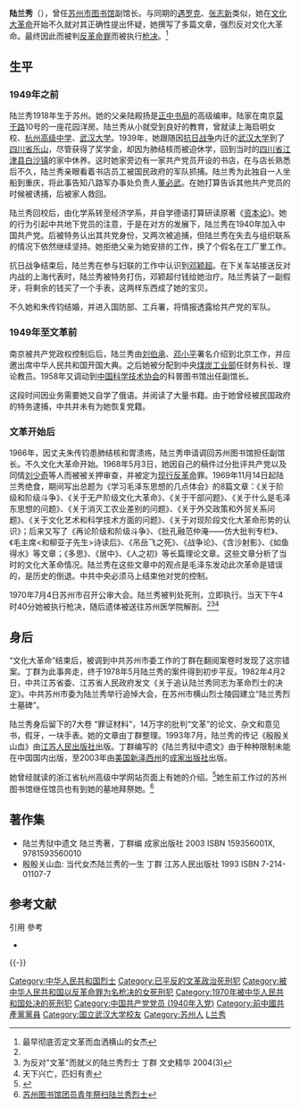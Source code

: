 {{Infobox Biography
| subject_name   = 陸蘭秀 
| image_name     = Lu Lan Xiu.PNG
| image_size     = 250px
| image_caption  = 陸蘭秀
| date_of_birth  = 1918年
| place_of_birth = {{ROC}}[[苏州|苏州]]
| date_of_death  = 1970年7月4日（{{age|1918|12|31|1970|7|4}}-{{age|1918|1|1|1970|7|4}}岁）
| place_of_death = {{PRC}}[[苏州|苏州]]
| occupation     = 苏州市图书馆副馆长
}}

'''陆兰秀'''（{{bd|1918年||1970年|7月4日}}），曾任[[苏州图书馆|苏州市图书馆]]副馆长。与同期的[[遇罗克|遇罗克]]、[[张志新|张志新]]类似，她在[[文化大革命|文化大革命]]开始不久就对其正确性提出怀疑，她撰写了多篇文章，强烈反对文化大革命。最终因此而被判[[反革命罪|反革命罪]]而被执行[[枪毙|枪决]]。<ref name="最早彻底">最早彻底否定文革而血洒横山的女杰</ref>{{Better source|reason=此處原本引用360doc為來源，為不可靠來源，可從歷史紀錄找到原來源|date=2019年5月}}

==生平==
===1949年之前===
陆兰秀1918年生于苏州。她的父亲陆殿扬是[[正中书局|正中书局]]的高级编审。陆家在南京[[莫干路|莫干路]]10号的一座花园洋房。陆兰秀从小就受到良好的教育，曾就读上海启明女校、[[浙江省杭州高级中学|杭州高级中学]]、[[武汉大学|武汉大学]]。1939年，她跟随因[[中国抗日战争|抗日战争]]内迁的[[武汉大学|武汉大学]]到了[[四川省|四川省]][[乐山市|乐山]]，尽管获得了奖学金，却因为肺结核而被迫休学，回到当时的[[四川省|四川省]][[江津区|江津县]][[白沙镇_(重庆市江津区)|白沙镇]]的家中休养。这时她家旁边有一家共产党员开设的书店，在与店长熟悉后不久，陆兰秀亲眼看着书店员工被国民政府的军队抓捕。陆兰秀为此独自一人坐船到重庆，将此事告知八路军办事处负责人[[董必武|董必武]]。在她打算告诉其他共产党员的时候被诱捕，后被家人救回。

陆兰秀回校后，由化学系转至经济学系，并自学德语打算研读原著《[[资本论|资本论]]》。她的行为引起中共地下党员的注意，于是在对方的发展下，陆兰秀在1940年加入中国共产党。后被特务认出其共党身份，又两次被追捕，但陆兰秀在失去与组织联系的情况下依然继续坚持。她拒绝父亲为她安排的工作，换了个假名在工厂里工作。

抗日战争结束后，陆兰秀在参与妇联的工作中认识到[[邓颖超|邓颖超]]。在下关车站接送反对内战的上海代表时，陆兰秀被特务打伤，邓颖超付钱给她治疗。陆兰秀装了一副假牙，将剩余的钱买了一个手表，这两样东西成了她的宝贝。

不久她和朱传钧结婚，并进入国防部、工兵署，将情报透露给共产党的军队。

===1949年至文革前===
南京被共产党政权控制后后，陆兰秀由[[刘伯承|刘伯承]]、[[邓小平|邓小平]]署名介绍到北京工作，并应邀出席中华人民共和国开国大典。之后她被分配到中央[[中华人民共和国煤炭工业部|煤炭工业部]]任财务科长、理论教员。1958年又调动到[[中国科学技术协会|中国科学技术协会]]的科普图书馆出任副馆长。

这段时间因业务需要她又自学了俄语。并阅读了大量书籍。由于她曾经被民国政府的特务逮捕，中共并未有为她恢复党籍。

===文革开始后===
1966年，因丈夫朱传钧患肺结核和胃溃疡，陆兰秀申请调回苏州图书馆担任副馆长。不久文化大革命开始。1968年5月3日，她因自己的稿件过分批评共产党以及同情[[刘少奇|刘少奇]]等人而被被关押审查，并被定为[[反革命|现行反革命]]罪。1969年11月14日起陆兰秀绝食，期间写出总题为《学习毛泽东思想的几点体会》的8篇文章：《关于阶级和阶级斗争》、《关于无产阶级文化大革命》、《关于干部问题》、《关于什么是毛泽东思想的问题》、《关于消灭工农业差别的问题》、《关于外交政策和外贸关系问题》、《关于文化艺术和科学技术方面的问题》、《关于对现阶段文化大革命形势的认识》；后来又写了《再论阶级和阶级斗争》、《批孔融范仲淹——仿大批判专栏》、《毛主席<和柳亚子先生>诗读后》、《吊岳飞之死》、《战争论》、《含沙射影》、《如鱼得水》等文章；《多思》、《居中》、《人之初》等长篇理论文章。这些文章分析了当时的文化大革命情况。陆兰秀在这些文章中的观点是毛泽东发动此次革命是错误的，是历史的倒退。中共中央必须马上结束他对党的控制。

1970年7月4日苏州市召开公审大会。陆兰秀被判处死刑，立即执行。当天下午4时40分她被执行枪决，随后遗体被送往苏州医学院解剖。<ref name="最早彻底" /><ref>为反对"文革"而就义的陆兰秀烈士 丁群 文史精华 2004(3) </ref><ref>天下兴亡，匹妇有责</ref>{{Better source|reason=此處原本引用360doc為來源，為不可靠來源，可從歷史紀錄找到原來源|date=2019年5月}}
==身后==
“文化大革命”结束后，被调到中共苏州市委工作的丁群在翻阅案卷时发现了这宗错案。丁群为此事奔走，终于1978年5月陆兰秀的案件得到初步平反。1982年4月2日，中共江苏省委、江苏省人民政府发文《关于追认陆兰秀同志为革命烈士的决定》。中共苏州市委为陆兰秀举行追悼大会，在苏州市横山烈士陵园建立“陆兰秀烈士墓碑”。

陆兰秀身后留下的7大卷 “罪证材料”，14万字的批判“文革”的论文、杂文和意见书，假牙，一块手表。她的文章由丁群整理。1993年7月，陆兰秀的传记《殷殷关山血》由[[江苏人民出版社|江苏人民出版社]]出版。丁群编写的《陆兰秀狱中遗文》由于种种限制未能在中国国内出版，至2003年由[[美国|美国]][[新泽西州|新泽西州]]的[[成家出版社|成家出版社]]出版。

她曾经就读的浙江省杭州高级中学网站页面上有她的介绍。<ref>{{Cite web|title=浙江省杭州高级中学纪念页面|url=http://www.hanggao.net/news/index.php?func=detail&detailid=174&catalog=020204&lan=cn|accessdate=2010-07-21|archiveurl=https://web.archive.org/web/20100710025203/http://hanggao.net/news/index.php?func=detail&detailid=174&catalog=020204&lan=cn|archivedate=2010-07-10|dead-url=yes}}</ref>她生前工作过的苏州图书馆继任馆员也有到她的墓地拜祭她。<ref>[http://www.jggw.suzhou.gov.cn/InfoDetail.asp?id=3273 苏州图书馆团员青年祭扫陆兰秀烈士]{{Dead link|date=2019年7月|bot=InternetArchiveBot|fix-attempted=yes}}</ref>

==著作集==
*陆兰秀狱中遗文 陆兰秀著，丁群编 成家出版社 2003 ISBN 159356001X, 9781593560010
*殷殷关山血: 当代女杰陆兰秀的一生 丁群 江苏人民出版社 1993 ISBN 7-214-01107-7

== 参考文献 ==
引用
{{Reflist|2}}
參考
* {{Cite journal | journal=傳記文學 | location=台北市 | title=《姑蘇女傑－陸蘭秀》 | author=高懷珠 | date=2013年2月 | volume=102卷 |issue=2期 |pages=50-59頁}}

{{-}}
{{文化大革命|人}}

{{DEFAULTSORT:L}}
[[Category:中华人民共和国烈士|Category:中华人民共和国烈士]]
[[Category:已平反的文革政治死刑犯|Category:已平反的文革政治死刑犯]]
[[Category:被中华人民共和国以反革命罪为名枪决的女死刑犯|Category:被中华人民共和国以反革命罪为名枪决的女死刑犯]]
[[Category:1970年被中华人民共和国处决的死刑犯|Category:1970年被中华人民共和国处决的死刑犯]]
[[Category:中国共产党党员_(1940年入党)|Category:中国共产党党员 (1940年入党)]]
[[Category:前中國共產黨黨員|Category:前中國共產黨黨員]]
[[Category:国立武汉大学校友|Category:国立武汉大学校友]]
[[Category:苏州人|Category:苏州人]]
[[Category:陆姓|L兰秀]]
